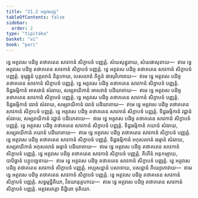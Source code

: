 ```yaml
---
title: "21.2 អត្ថវសវគ្គ"
tableOfContents: false
sidebar:
  order: 2
type: "tipitaka"
basket: "vi"
book: "pari"
---
```



<DynamicBreadcrumb />

<Division number="498" book="pari">

<Paragraph number="2410" book="pari">
ទ្វេ អត្ថវសេ បដិច្ច តថាគតេន សាវកានំ សិក្ខាបទំ បញ្ញត្តំ. សំឃសុដ្ឋុតាយ, សំឃផាសុតាយ—  ឥមេ ទ្វេ អត្ថវសេ បដិច្ច តថាគតេន សាវកានំ សិក្ខាបទំ បញ្ញត្តំ.
</Paragraph>

<Paragraph number="2411" book="pari">
ទ្វេ អត្ថវសេ បដិច្ច តថាគតេន សាវកានំ សិក្ខាបទំ បញ្ញត្តំ. ទុម្មង្កូនំ បុគ្គលានំ និគ្គហាយ, បេសលានំ ភិក្ខូនំ ផាសុវិហារាយ—  ឥមេ ទ្វេ អត្ថវសេ បដិច្ច តថាគតេន សាវកានំ សិក្ខាបទំ បញ្ញត្តំ.
</Paragraph>

<Paragraph number="2412" book="pari">
ទ្វេ អត្ថវសេ បដិច្ច តថាគតេន សាវកានំ សិក្ខាបទំ បញ្ញត្តំ. ទិដ្ឋធម្មិកានំ អាសវានំ សំវរាយ, សម្បរាយិកានំ អាសវានំ បដិឃាតាយ—  ឥមេ ទ្វេ អត្ថវសេ បដិច្ច តថាគតេន សាវកានំ សិក្ខាបទំ បញ្ញត្តំ.
</Paragraph>

<Paragraph number="2413" book="pari">
ទ្វេ អត្ថវសេ បដិច្ច តថាគតេន សាវកានំ សិក្ខាបទំ បញ្ញត្តំ. ទិដ្ឋធម្មិកានំ វេរានំ សំវរាយ, សម្បរាយិកានំ វេរានំ បដិឃាតាយ—  ឥមេ ទ្វេ អត្ថវសេ បដិច្ច តថាគតេន សាវកានំ សិក្ខាបទំ បញ្ញត្តំ.
</Paragraph>

<Paragraph number="2414" book="pari">
ទ្វេ អត្ថវសេ បដិច្ច តថាគតេន សាវកានំ សិក្ខាបទំ បញ្ញត្តំ. ទិដ្ឋធម្មិកានំ វជ្ជានំ សំវរាយ, សម្បរាយិកានំ វជ្ជានំ បដិឃាតាយ—  ឥមេ ទ្វេ អត្ថវសេ បដិច្ច តថាគតេន សាវកានំ សិក្ខាបទំ បញ្ញត្តំ.
</Paragraph>

<Paragraph number="2415" book="pari">
ទ្វេ អត្ថវសេ បដិច្ច តថាគតេន សាវកានំ សិក្ខាបទំ បញ្ញត្តំ. ទិដ្ឋធម្មិកានំ ភយានំ សំវរាយ, សម្បរាយិកានំ ភយានំ បដិឃាតាយ—  ឥមេ ទ្វេ អត្ថវសេ បដិច្ច តថាគតេន សាវកានំ សិក្ខាបទំ បញ្ញត្តំ.
</Paragraph>

<Paragraph number="2416" book="pari">
ទ្វេ អត្ថវសេ បដិច្ច តថាគតេន សាវកានំ សិក្ខាបទំ បញ្ញត្តំ. ទិដ្ឋធម្មិកានំ អកុសលានំ ធម្មានំ សំវរាយ, សម្បរាយិកានំ អកុសលានំ ធម្មានំ បដិឃាតាយ—  ឥមេ ទ្វេ អត្ថវសេ បដិច្ច តថាគតេន សាវកានំ សិក្ខាបទំ បញ្ញត្តំ.
</Paragraph>

<Paragraph number="2417" book="pari">
ទ្វេ អត្ថវសេ បដិច្ច តថាគតេន សាវកានំ សិក្ខាបទំ បញ្ញត្តំ. គិហីនំ អនុកម្បាយ, បាបិច្ឆានំ បក្ខុបច្ឆេទាយ—  ឥមេ ទ្វេ អត្ថវសេ បដិច្ច តថាគតេន សាវកានំ សិក្ខាបទំ បញ្ញត្តំ.
</Paragraph>

<Paragraph number="2418" book="pari">
ទ្វេ អត្ថវសេ បដិច្ច តថាគតេន សាវកានំ សិក្ខាបទំ បញ្ញត្តំ. អប្បសន្នានំ បសាទាយ, បសន្នានំ ភិយ្យោភាវាយ—  ឥមេ ទ្វេ អត្ថវសេ បដិច្ច តថាគតេន សាវកានំ សិក្ខាបទំ បញ្ញត្តំ.
</Paragraph>

<Paragraph number="2419" book="pari">
ទ្វេ អត្ថវសេ បដិច្ច តថាគតេន សាវកានំ សិក្ខាបទំ បញ្ញត្តំ. សទ្ធម្មដ្ឋិតិយា, វិនយានុគ្គហាយ—  ឥមេ ទ្វេ អត្ថវសេ បដិច្ច តថាគតេន សាវកានំ សិក្ខាបទំ បញ្ញត្តំ.

</Paragraph>
</Division>

<Paragraph number="2420" type="center" book="pari">
អត្ថវសវគ្គោ និដ្ឋិតោ ទុតិយោ.
</Paragraph>